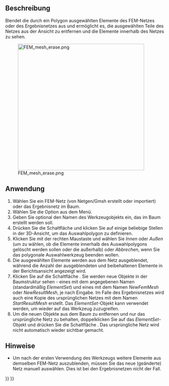 <languages/>

{{Docnav/de
|[[FEM_MeshGroup/de|FEM Netz-Gruppe]]
|[[FEM_FemMesh2Mesh/de|FEM-Netz zu Netz]]
|[[FEM_Workbench/de|FEM]]
|IconL=FEM_MeshGroup.svg
|IconR=FEM_FemMesh2Mesh.svg
|IconC=Workbench_FEM.svg
}}

{{GuiCommand/de
|Name=FEM CreateElementsSet |Name/de=FEM Elemente löschen
|MenuLocation=Netz → Elemente löschen
|Workbenches=[[FEM_Workbench/de|FEM]]
|Version=1.0
|Siehe auch=[[FEM_tutorial/de|FEM tutorial]]
}}

<span id="Description"></span>
==Beschreibung==

Blendet die durch ein Polygon ausgewählten Elemente des FEM-Netzes oder des Ergebnisnetzes aus und ermöglicht es, die ausgewählten Teile des Netzes aus der Ansicht zu entfernen und die Elemente innerhalb des Netzes zu sehen.

[[Image:FEM_mesh_erase.png|400px]]

<div lang="en" dir="ltr" class="mw-content-ltr">
{{Caption|Mesh inside a sphere (with interior refinement) revealed by hiding the elements on one half of the sphere.}}
</div>

<span id="Usage"></span>
==Anwendung==

# Wählen Sie ein FEM-Netz (von Netgen/Gmsh erstellt oder importiert) oder das Ergebnisnetz im Baum.
# Wählen Sie die Option {{MenuCommand|Netz → [[Image:FEM_CreateElementsSet.svg|16px]] Elemente löschen}} aus dem Menü.
# Geben Sie optional den Namen des Werkzeugobjekts ein, das im Baum erstellt werden soll.
# Drücken Sie die Schaltfläche {{Button|Polygon}} und klicken Sie auf einige beliebige Stellen in der 3D-Ansicht, um das Auswahlpolygon zu definieren.
# Klicken Sie mit der rechten Maustaste und wählen Sie ''Innen'' oder ''Außen'' (um zu wählen, ob die Elemente innerhalb des Auswahlpolygons gelöscht werden sollen oder die außerhalb) oder ''Abbrechen'', wenn Sie das polygonale Auswahlwerkzeug beenden wollen.
# Die ausgewählten Elemente werden aus dem Netz ausgeblendet, während die Anzahl der ausgeblendeten und beibehaltenen Elemente in der Berichtsansicht angezeigt wird.
# Klicken Sie auf die Schaltfläche {{Button|OK}}. Sie werden neue Objekte in der Baumstruktur sehen - eines mit dem angegebenen Namen (standardmäßig ''ElementSet'') und eines mit dem Namen ''NewFemMesh'' oder ''NewResultMesh'', je nach Eingabe. Im Falle des Ergebnisnetzes wird auch eine Kopie des ursprünglichen Netzes mit dem Namen ''StartResultMesh'' erstellt. Das ''ElementSet''-Objekt kann verwendet werden, um wieder auf das Werkzeug zuzugreifen.
# Um die neuen Objekte aus dem Baum zu entfernen und nur das ursprüngliche Netz zu behalten, doppelklicken Sie auf das ''ElementSet''-Objekt und drücken Sie die Schaltfläche {{Button|Wiederherstellen}}. Das ursprüngliche Netz wird nicht automatisch wieder sichtbar gemacht.

<span id="Notes"></span>
==Hinweise==

* Um nach der ersten Verwendung des Werkzeugs weitere Elemente aus demselben FEM-Netz auszublenden, müssen Sie das neue (geänderte) Netz manuell auswählen. Dies ist bei den Ergebnisnetzen nicht der Fall.


{{Docnav/de
|[[FEM_MeshGroup/de|FEM Netz-Gruppe]]
|[[FEM_FemMesh2Mesh/de|FEM-Netz zu Netz]]
|[[FEM_Workbench/de|FEM]]
|IconL=FEM_MeshGroup.svg
|IconR=FEM_FemMesh2Mesh.svg
|IconC=Workbench_FEM.svg
}}

{{FEM_Tools_navi{{#translation:}}}}
{{Userdocnavi{{#translation:}}}}